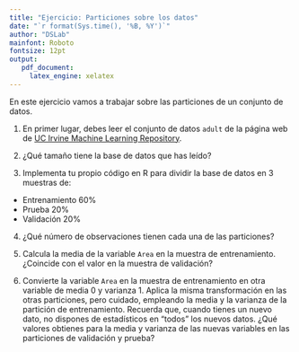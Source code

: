 ```yaml
---
title: "Ejercicio: Particiones sobre los datos"
date: "`r format(Sys.time(), '%B, %Y')`"
author: "DSLab"
mainfont: Roboto
fontsize: 12pt
output:
   pdf_document:
     latex_engine: xelatex
---
```


En este ejercicio vamos a trabajar sobre las particiones de un conjunto de datos. 

1. En primer lugar, debes leer el conjunto de datos `adult` de la página web de [UC Irvine Machine Learning Repository](https://archive.ics.uci.edu/dataset/602/dry+bean+dataset).

2. ¿Qué tamaño tiene la base de datos que has leído?

3. Implementa tu propio código en R para dividir la base de datos en 3 muestras de:
-  Entrenamiento 60%
-  Prueba 20%
-  Validación 20%

4. ¿Qué número de observaciones tienen cada una de las particiones?

5. Calcula la media de la variable `Area` en la muestra de entrenamiento. ¿Coincide con el valor en la muestra de validación?

6. Convierte la variable `Area` en la muestra de entrenamiento en otra variable de media $0$ y varianza $1$. Aplica la misma transformación en las otras particiones, pero cuidado, empleando la media y la varianza de la partición de entrenamiento. Recuerda que, cuando tienes un nuevo dato, no dispones de estadísticos en "todos" los nuevos datos. ¿Qué valores obtienes para la media y varianza de las nuevas variables en las particiones de validación y prueba?
